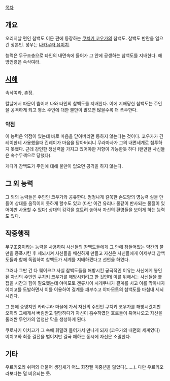 [[목차]]
== 개요 ==
오리지날 편인 참백도 이문 편에 등장하는 [[쿠치키 코우가]]의 참백도. 참백도 반란을 일으킨 장본인. 성우는 [[나카무라 유이치]].

능력은 무구조충으로 타인의 내면속에 들어가 그 안에 공생하는 참백도를 지배한다. 해방언령은 속삭여라.

== [[시해]] ==
속삭여라, 촌정.

칼날에서 파문이 뿜어져 나와 타인의 참백도를 지배한다. 이에 지배당한 참백도는 주인을 공격하게 되고 평소 주인에 대한 불만이 많으면 많을수록 더 폭주한다.

=== 약점 ===
이 능력은 약점이 있는데 바로 마음을 닫아버리면 통하지 않는다는 것이다. 코우가가 긴레이한테 사용했을때 긴레이가 마음을 닫아버리니 무라마사가 그의 내면세계로 침투하지 못했다. 근데 강인한 정신력을 가지고 있어야만 저항이 가능한듯 하다 (왠만한 사신들은 속수무책으로 당했다).

게다가 참백도가 주인에 대해 불만이 없으면 공격을 하지 않는다.

== 그 외 능력 ==
그 외의 능력들은 주인인 코우가와 공유한다. 엄청나게 길쭉한 손모양의 영능력 실을 만들어 상대를 움직이지 못하게 할수도 있고 (다만 이건 유리나 물같이 반사되는 물질이 있어야만 사용할 수 있다) 상대의 감각을 흐트려 놓아서 자신의 환영들을 보이게 하는 능력도 있다.

== 작중행적 ==
무구조충이라는 능력을 사용하여 사신들의 참백도들에게 그 안에 잠들어있는 약간의 불만을 증폭시킨 후 세뇌시켜 사신들을 배신하게 만들고 자신은 사신들에게 이제부터 참백도들과 함께 독립하여 참백도가 세계를 지배하겠다고 선언을 하였다.

그러나 그딴 건 다 훼이크고 사실 참백도들을 해방시킨 궁극적인 이유는 사신에게 봉인된 자신의 주인인 쿠치키 코우가를 해방시키려고 한 것인데 이를 위해서는 사신들을 붙잡을 시간과 힘이 필요했는데 야마모토 겐류사이 시게쿠니가 결계를 치고 이를 막아내자 이치고를 도발하면서 이를 이용하여 결계를 깨부수고 야마모토의 참백도를 마침내 세뇌시킨다.

그 틈에 중영지인 카라쿠라 마을에 가서 자신의 주인인 쿠치키 코우가를 해방시켰지만 오히려 그에게서 버림받고 절망하다가 자신이 흡수하였던 호로들이 튀어나오고 자신을 둘러싼 무언가의 엄청난 막을 생성하게 된다.

쿠로사키 이치고가 그 속에 휘말려 들어가서 만나게 되자 (코우가의 내면의 세계였다) 이치고와 최종 결전을 벌이지만 결국 패하는 동시에 자신은 소멸한다.

== 기타 ==
우르키오라 쉬퍼와 더불어 생김새가 어느 화장빨 미중년을 닮았다(……). 다만 우르키오라보다는 덜 비유되는 듯.
